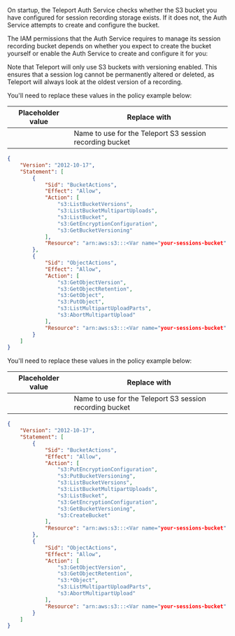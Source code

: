 On startup, the Teleport Auth Service checks whether the S3 bucket you have
configured for session recording storage exists. If it does not, the Auth
Service attempts to create and configure the bucket.

The IAM permissions that the Auth Service requires to manage its session
recording bucket depends on whether you expect to create the bucket yourself or
enable the Auth Service to create and configure it for you:

<Tabs>
<TabItem label="Manage the Bucket Yourself">

Note that Teleport will only use S3 buckets with versioning enabled. This
ensures that a session log cannot be permanently altered or deleted, as
Teleport will always look at the oldest version of a recording.

You'll need to replace these values in the policy example below:

| Placeholder value | Replace with |
| - | - |
| <Var name="your-sessions-bucket" description="AWS Sessions Bucket"/> | Name to use for the Teleport S3 session recording bucket |

```json
{
    "Version": "2012-10-17",
    "Statement": [
        {
            "Sid": "BucketActions",
            "Effect": "Allow",
            "Action": [
                "s3:ListBucketVersions",
                "s3:ListBucketMultipartUploads",
                "s3:ListBucket",
                "s3:GetEncryptionConfiguration",
                "s3:GetBucketVersioning"
            ],
            "Resource": "arn:aws:s3:::<Var name="your-sessions-bucket" description="AWS Sessions Bucket"/>"
        },
        {
            "Sid": "ObjectActions",
            "Effect": "Allow",
            "Action": [
                "s3:GetObjectVersion",
                "s3:GetObjectRetention",
                "s3:GetObject",
                "s3:PutObject",
                "s3:ListMultipartUploadParts",
                "s3:AbortMultipartUpload"
            ],
            "Resource": "arn:aws:s3:::<Var name="your-sessions-bucket" description="AWS Sessions Bucket"/>/*"
        }
    ]
}
```

</TabItem>
<TabItem label="Auth Service Creates a Bucket">

You'll need to replace these values in the policy example below:

| Placeholder value | Replace with |
| - | - |
| <Var name="your-sessions-bucket" description="AWS Sessions Bucket"/> | Name to use for the Teleport S3 session recording bucket |

```json
{
    "Version": "2012-10-17",
    "Statement": [
        {
            "Sid": "BucketActions",
            "Effect": "Allow",
            "Action": [
                "s3:PutEncryptionConfiguration",
                "s3:PutBucketVersioning",
                "s3:ListBucketVersions",
                "s3:ListBucketMultipartUploads",
                "s3:ListBucket",
                "s3:GetEncryptionConfiguration",
                "s3:GetBucketVersioning",
                "s3:CreateBucket"
            ],
            "Resource": "arn:aws:s3:::<Var name="your-sessions-bucket" description="AWS Sessions Bucket"/>"
        },
        {
            "Sid": "ObjectActions",
            "Effect": "Allow",
            "Action": [
                "s3:GetObjectVersion",
                "s3:GetObjectRetention",
                "s3:*Object",
                "s3:ListMultipartUploadParts",
                "s3:AbortMultipartUpload"
            ],
            "Resource": "arn:aws:s3:::<Var name="your-sessions-bucket" description="AWS Sessions Bucket"/>/*"
        }
    ]
}
```
</TabItem>
</Tabs>
